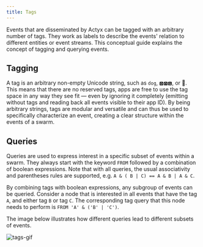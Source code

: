 ```yaml
---
title: Tags
---
```


Events that are disseminated by Actyx can be tagged with an arbitrary number of tags.
They work as labels to describe the events' relation to different entities or event streams.
This conceptual guide explains the concept of tagging and querying events.

## Tagging

A tag is an arbitrary non-empty Unicode string, such as `dog`, `🅳🅾🅶`, or 🐶.
This means that there are no reserved tags, apps are free to use the tag space in any way they see fit — even by ignoring it completely (emitting without tags and reading back all events visible to their app ID).
By being arbitrary strings, tags are modular and versatile and can thus be used to specifically characterize an event, creating a clear structure within the events of a swarm.

## Queries

Queries are used to express interest in a specific subset of events within a swarm.
They always start with the keyword `FROM` followed by a combination of boolean expressions.
Note that with all queries, the usual associativity and parentheses rules are supported, e.g. `A & ( B | C) == A & B | A & C`.

By combining tags with boolean expressions, any subgroup of events can be queried.
Consider a node that is interested in all events that have the tag `A`, and either tag `B` or tag `C`.
The corresponding tag query that this node needs to perform is `FROM 'A' & ('B' | 'C')`.

The image below illustrates how different queries lead to different subsets of events.

![tags-gif](../../static/images/conceptual/tag-expressions/tags.gif)
